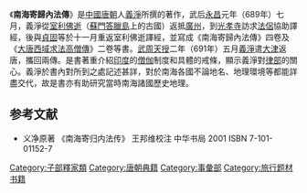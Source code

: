 《'''南海寄歸內法傳'''》是[[中國|中國]][[唐朝|唐朝]]人[[義淨|義淨]]所撰的著作，武后[[永昌_(武則天)|永昌]]元年（689年）七月，義淨從[[室利佛逝|室利佛逝]]（[[蘇門答臘島|蘇門答臘島]]上的古國）返抵[[廣州|廣州]]，到[[光孝寺_(广州)|光孝寺]]訪求[[法侶|法侶]]協助譯經，後與[[貞固|貞固]]等於十一月重返室利佛逝譯經，並寫成《南海寄歸內法傳》四卷及《[[大唐西域求法高僧傳|大唐西域求法高僧傳]]》二卷等書。[[武周|武周]][[天授_(武則天)|天授]]二年（691年）五月[[義淨|義淨]]遣[[大津|大津]]返唐，攜回兩傳。是書著重介紹[[印度|印度]]的[[僧伽|僧伽]]制度和具體的戒條，顯示義淨對[[律部|律部]]的關心。義淨於書內對所到之處記述甚詳，對於南海各國不論地名、地理環境等都能詳盡交代，故是書亦有助研究當時南海諸國歷史地理。

==参考文献==
{{refbegin}}
*义净原著 《南海寄归内法传》 王邦维校注 中华书局 2001 ISBN 7-101-01152-7 
{{refend}}

{{China-buddhism-book-shihui}}

[[Category:子部釋家類|Category:子部釋家類]]
[[Category:唐朝典籍|Category:唐朝典籍]]
[[Category:事彙部|Category:事彙部]]
[[Category:旅行题材书籍|Category:旅行题材书籍]]